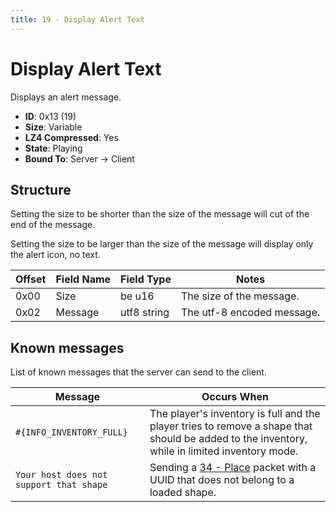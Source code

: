 ```yaml
---
title: 19 - Display Alert Text
---
```


# Display Alert Text

Displays an alert message.

- **ID**: 0x13 (19)
- **Size**: Variable
- **LZ4 Compressed**: Yes
- **State**: Playing
- **Bound To**: Server -> Client

## Structure

Setting the size to be shorter than the size of the message will cut of the end of the message.

Setting the size to be larger than the size of the message will display only the alert icon, no text.

| Offset | Field Name | Field Type  | Notes |
|--------|------------|-------------|-------|
| 0x00   | Size       | be u16      | The size of the message. |
| 0x02   | Message    | utf8 string | The utf-8 encoded message. |

## Known messages

List of known messages that the server can send to the client.

| Message | Occurs When |
|---------|-------|
| `#{INFO_INVENTORY_FULL}` | The player's inventory is full and the player tries to remove a shape that should be added to the inventory, while in limited inventory mode. |
| `Your host does not support that shape`| Sending a [34 - Place](./34-place.mdx) packet with a UUID that does not belong to a loaded shape. |
